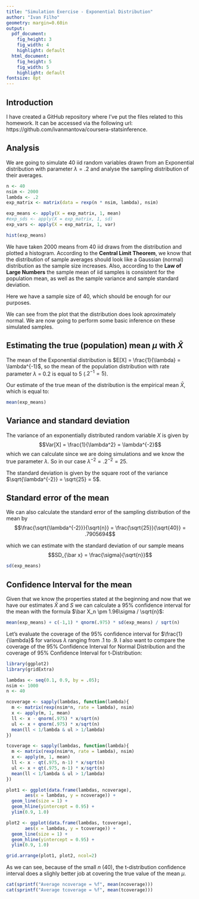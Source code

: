 ```yaml
---
title: "Simulation Exercise - Exponential Distribution"
author: "Ivan Filho"
geometry: margin=0.60in
output:
  pdf_document:
    fig_height: 3
    fig_width: 4
    highlight: default
  html_document:
    fig_height: 5
    fig_width: 5
    highlight: default
fontsize: 8pt
---
```


Introduction
------------

I have created a GitHub repository where I've put the files related to this homework. It can be accessed via the following url: https://github.com/ivanmantova/coursera-statsinference.

Analysis
-------

We are going to simulate 40 iid random variables drawn from an Exponential distribution with parameter $\lambda = .2$ and analyse the sampling distribution of their averages.

```r
n <- 40
nsim <- 2000
lambda <- .2
exp_matrix <- matrix(data = rexp(n * nsim, lambda), nsim)

exp_means <- apply(X = exp_matrix, 1, mean)
#exp_sds <- apply(X = exp_matrix, 1, sd)
exp_vars <- apply(X = exp_matrix, 1, var)

hist(exp_means)
```

We have taken 2000 means from 40 iid draws from the distribution and plotted a histogram. According to the **Central Limit Theorem**, we know that the distribution of sample averages should look like a Gaussian (normal) distribution as the sample size increases. Also, according to the **Law of Large Numbers** the sample mean of iid samples is consistent for the population mean, as well as the sample variance and sample standard deviation.

Here we have a sample size of 40, which should be enough for our purposes.

We can see from the plot that the distribution does look aproximately normal. We are now going to perform some basic inference on these simulated samples.

Estimating the true (population) mean $\mu$ with $\bar X$
---------------------------------------------------

The mean of the Exponential distribution is $E[X] = \frac{1}{\lambda} = \lambda^{-1}$, so the mean of the population distribution with rate parameter $\lambda$ = 0.2 is equal to 5 ($.2^{-1} = 5$).

Our estimate of the true mean of the distribution is the empirical mean $\bar X$, which is equal to:

```r
mean(exp_means)
```

Variance and standard deviation
-------------------------------

The variance of an exponentially distributed random variable $X$ is given by $$Var[X] = \frac{1}{\lambda^2} = \lambda^{-2}$$
which we can calculate since we are doing simulations and we know the true parameter $\lambda$. So in our case $\lambda^{-2} = .2^{-2} = 25$.

The standard deviation is given by the square root of the variance $\sqrt{\lambda^{-2}} = \sqrt{25} = 5$.

Standard error of the mean
--------------------------

We can also calculate the standard error of the sampling distribution of the mean by
$$\frac{\sqrt{\lambda^{-2}}}{\sqrt{n}} = \frac{\sqrt{25}}{\sqrt{40}} = .7905694$$

which we can estimate with the standard deviation of our sample means $$SD_{\bar x} = \frac{\sigma}{\sqrt{n}}$$

```r
sd(exp_means)
```

Confidence Interval for the mean
--------------------------------

Given that we know the properties stated at the beginning and now that we have our estimates $\bar X$ and $S$ we can calculate a 95% confidence interval for the mean with the formula $\bar X_n \pm 1.96\sigma / \sqrt{n}$:

```r
mean(exp_means) + c(-1,1) * qnorm(.975) * sd(exp_means) / sqrt(n)
```

Let's evaluate the coverage of the 95% confidence interval for $\frac{1}{\lambda}$ for various $\lambda$ ranging from $.1$ to $.9$. I also want to compare the coverage of the 95% Confidence Interval for Normal Distribution and the coverage of 95% Confidence Interval for t-Distribution:

```r
library(ggplot2)
library(gridExtra)
```

```r
lambdas <- seq(0.1, 0.9, by = .05);
nsim <- 1000
n <- 40

ncoverage <- sapply(lambdas, function(lambda){
  m <- matrix(rexp(nsim*n, rate = lambda), nsim)
  x <- apply(m, 1, mean)
  ll <- x - qnorm(.975) * x/sqrt(n)
  ul <- x + qnorm(.975) * x/sqrt(n)
  mean(ll < 1/lambda & ul > 1/lambda)
})

tcoverage <- sapply(lambdas, function(lambda){
  m <- matrix(rexp(nsim*n, rate = lambda), nsim)
  x <- apply(m, 1, mean)
  ll <- x - qt(.975, n-1) * x/sqrt(n)
  ul <- x + qt(.975, n-1) * x/sqrt(n)
  mean(ll < 1/lambda & ul > 1/lambda)
})

plot1 <- ggplot(data.frame(lambdas, ncoverage),
       aes(x = lambdas, y = ncoverage)) +
  geom_line(size = 1) +
  geom_hline(yintercept = 0.95) +
  ylim(0.9, 1.0)

plot2 <- ggplot(data.frame(lambdas, tcoverage),
       aes(x = lambdas, y = tcoverage)) +
  geom_line(size = 1) +
  geom_hline(yintercept = 0.95) +
  ylim(0.9, 1.0)

grid.arrange(plot1, plot2, ncol=2)
```

As we can see, because of the small $n$ (40), the t-distribution confidence interval does a slighly better job at covering the true value of the mean $\mu$.

```r
cat(sprintf("Average ncoverage = %f", mean(ncoverage)))
cat(sprintf("Average tcoverage = %f", mean(tcoverage)))
```

